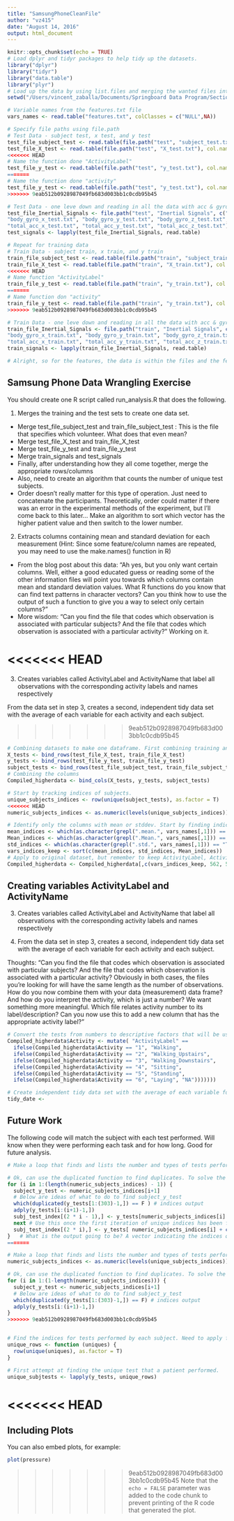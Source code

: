 ```yaml
---
title: "SamsungPhoneCleanFile"
author: "vz415"
date: "August 14, 2016"
output: html_document
---
```


```r
knitr::opts_chunk$set(echo = TRUE)
# Load dplyr and tidyr packages to help tidy up the datasets.
library("dplyr")
library("tidyr")
library("data.table")
library("plyr")
# Load up the data by using list.files and merging the wanted files into a single dataframe
setwd("/Users/vincent_zaballa/Documents/Springboard Data Program/Section 3 Data Wrangling/SamsungPhoneDataCleaning/UCI HAR Dataset/")

# Variable names from the features.txt file
vars_names <- read.table("features.txt", colClasses = c("NULL",NA))

# Specify file paths using file.path
# Test Data - subject test, x test, and y test
test_file_subject_test <- read.table(file.path("test", "subject_test.txt"), col.names = "Volunteer")
test_file_X_test <- read.table(file.path("test", "X_test.txt"), col.names = t(vars_names))
<<<<<<< HEAD
# Name the function done "ActivityLabel"
test_file_y_test <- read.table(file.path("test", "y_test.txt"), col.names = "ActivityLabel")
=======
# Name the function done "activity"
test_file_y_test <- read.table(file.path("test", "y_test.txt"), col.names = "Activity")
>>>>>>> 9eab512b0928987049fb683d003bb1c0cdb95b45

# Test Data - one leve down and reading in all the data with acc & gyro
test_file_Inertial_Signals <- file.path("test", "Inertial Signals", c("body_acc_x_test.txt",  "body_acc_y_test.txt",  "body_acc_z_test.txt", 
"body_gyro_x_test.txt", "body_gyro_y_test.txt", "body_gyro_z_test.txt",
"total_acc_x_test.txt", "total_acc_y_test.txt", "total_acc_z_test.txt"))
test_signals <- lapply(test_file_Inertial_Signals, read.table)

# Repeat for training data
# Train Data - subject train, x train, and y train
train_file_subject_test <- read.table(file.path("train", "subject_train.txt"), col.names = "Volunteer")
train_file_X_test <- read.table(file.path("train", "X_train.txt"), col.names = t(vars_names))
<<<<<<< HEAD
# Name function "ActivityLabel"
train_file_y_test <- read.table(file.path("train", "y_train.txt"), col.names = "ActivityLabel")
=======
# Name function don "activity"
train_file_y_test <- read.table(file.path("train", "y_train.txt"), col.names = "Activity")
>>>>>>> 9eab512b0928987049fb683d003bb1c0cdb95b45

# Train Data - one leve down and reading in all the data with acc & gyro
train_file_Inertial_Signals <- file.path("train", "Inertial Signals", c("body_acc_x_train.txt",  "body_acc_y_train.txt",  "body_acc_z_train.txt", 
"body_gyro_x_train.txt", "body_gyro_y_train.txt", "body_gyro_z_train.txt",
"total_acc_x_train.txt", "total_acc_y_train.txt", "total_acc_z_train.txt"))
train_signals <- lapply(train_file_Inertial_Signals, read.table)

# Alright, so for the features, the data is within the files and the featurename is the file name... Need to figure out how to add together the file's data and then make a column name with the file's title. So, 9 measurements have 128 variables with 2947 observations.

```

## Samsung Phone Data Wrangling Exercise

You should create one R script called run_analysis.R that does the following.

1. Merges the training and the test sets to create one data set.

  - Merge test_file_subject_test and train_file_subject_test : This is the file that specifies which volunteer. What does that even mean? 
  - Merge test_file_X_test and train_file_X_test
  - Merge test_file_y_test and train_file_y_test
  - Merge train_signals and test_signals
  - Finally, after understanding how they all come together, merge the appropriate rows/columns
  - Also, need to create an algorithm that counts the number of unique test subjects. 
  - Order doesn't really matter for this type of operation. Just need to concatenate the participants. Theoretically, order could matter if there was an error in the experimental methods of the experiment, but I'll come back to this later... Make an algorithm to sort which vector has the higher patient value and then switch to the lower number. 

2. Extracts columns containing mean and standard deviation for each measurement (Hint: Since some feature/column names are repeated, you may need to use the make.names() function in R)

  - From the blog post about this data:  "Ah yes, but you only want certain columns. Well, either a good educated guess or reading some of the other information files will point you towards which columns contain mean and standard deviation values. What R functions do you know that can find text patterns in character vectors? Can you think how to use the output of such a function to give you a way to select only certain columns?"
  - More wisdom: "Can you find the file that codes which observation is associated with particular subjects? And the file that codes which observation is associated with a particular activity?" Working on it.

<<<<<<< HEAD
=======
3. Creates variables called ActivityLabel and ActivityName that label all observations with the corresponding activity labels and names respectively

From the data set in step 3, creates a second, independent tidy data set with the average of each variable for each activity and each subject.

>>>>>>> 9eab512b0928987049fb683d003bb1c0cdb95b45
```r
# Combining datasets to make one dataframe. First combining training and test data by rows.
X_tests <- bind_rows(test_file_X_test, train_file_X_test)
y_tests <- bind_rows(test_file_y_test, train_file_y_test)
subject_tests <- bind_rows(test_file_subject_test, train_file_subject_test)
# Combining the columns
Compiled_higherdata <- bind_cols(X_tests, y_tests, subject_tests)

# Start by tracking indices of subjects.
unique_subjects_indices <- row(unique(subject_tests), as.factor = T)
<<<<<<< HEAD
numeric_subjects_indices <- as.numeric(levels(unique_subjects_indices))[unique_subjects_indices]

# Identify only the columns with mean or stddev. Start by finding indices of vars_names
mean_indices <- which(as.character(grepl(".mean.", vars_names[,1])) == "TRUE")
Mean_indices <- which(as.character(grepl(".Mean.", vars_names[,1])) == "TRUE")
std_indices <- which(as.character(grepl(".std.", vars_names[,1])) == "TRUE")
vars_indices_keep <- sort(c(mean_indices, std_indices, Mean_indices))
# Apply to original dataset, but remember to keep ActivityLabel, ActivityName and subject columns (562 & 563)
Compiled_higherdata <- Compiled_higherdata[,c(vars_indices_keep, 562, 563)]

```

## Creating variables ActivityLabel and ActivityName

3. Creates variables called ActivityLabel and ActivityName that label all observations with the corresponding activity labels and names respectively

4. From the data set in step 3, creates a second, independent tidy data set with the average of each variable for each activity and each subject.

Thoughts: "Can you find the file that codes which observation is associated with particular subjects? And the file that codes which observation is associated with a particular activity? Obviously in both cases, the files you're looking for will have the same length as the number of observations. How do you now combine them with your data (measurement) data frame? And how do you interpret the activity, which is just a number? We want something more meaningful. Which file relates activity number to its label/description? Can you now use this to add a new column that has the appropriate activity label?" 

```r
# Convert the tests from numbers to descriptive factors that will be used for ActivityNames. Use ifelse statements and mutate. 
Compiled_higherdata$Activity <- mutate( "ActivityLabel" ==
  ifelse(Compiled_higherdata$Activity == "1", "Walking", 
  ifelse(Compiled_higherdata$Activity == "2", "Walking_Upstairs", 
  ifelse(Compiled_higherdata$Activity == "3", "Walking_Downstairs",
  ifelse(Compiled_higherdata$Activity == "4", "Sitting", 
  ifelse(Compiled_higherdata$Activity == "5", "Standing", 
  ifelse(Compiled_higherdata$Activity == "6", "Laying", "NA")))))))

# Create independent tidy data set with the average of each variable for each activity and subject
tidy_date <- 

```

## Future Work

The following code will match the subject with each test performed. Will know when they were performing each task and for how long. Good for future analysis. 

```r
# Make a loop that finds and lists the number and types of tests performed on each subject. Do this Section later later.

# Ok, can use the duplicated function to find duplicates. To solve the problem of mutliple tests, can use an if statement that says that "if 6 duplicates have been found, restart the duplicate search at the next number" Just need to figure out how to go to the next number from the last duplicate. Know this should only be performed twice. Find indices. 
for (i in 1:(length(numeric_subjects_indices) - 1)) {
  subject_y_test <- numeric_subjects_indices[i+1]
  # Below are ideas of what to do to find subject_y_test
  which(duplicated(y_tests[1:(303)-1,]) == F ) # indices output
  adply(y_tests[i:(i+1)-1,])
  subj_test_index[(2 * i - 1),] <- y_tests[numeric_subjects_indices[i] + c( which( duplicated( y_tests[numeric_subjects_indices[i] : (numeric_subjects_indices[i+1]-1),]) == F )),]
  next # Use this once the first iteration of unique indices has been found
  subj_test_index[(2 * i),] <- y_tests[ numeric_subjects_indices[i] + c( which( duplicated( y_tests[ numeric_subjects_indices[i]: (numeric_subjects_indices[i+1]-1),]) == F )),]
}   # What is the output going to be? A vector indicating the indices of the which subject performed which test, maybe. Know the output will be "5 4 6 1 3 2", so maybe there's an easier way than trying to geuss the middle point of the range.
=======

# Make a loop that finds and lists the number and types of tests performed on each subject. Looks like I'll use the adply function that splits an array, applies a function, and returns the results in a data frame. perf.
numeric_subjects_indices <- as.numeric(levels(unique_subjects_indices))[unique_subjects_indices]

# Ok, can use the duplicated function to find duplicates. To solve the problem of mutliple tests, can use an if statement that says that "if 6 duplicates have been found, restart the duplicate search at the next number" Just need to figure out how to go to the next number from the last duplicate. Know this should only be performed twice. Find indices. 
for (i in 1:(1-length(numeric_subjects_indices))) {
  subject_y_test <- numeric_subjects_indices[i+1]
  # Below are ideas of what to do to find subject_y_test
  which(duplicated(y_tests[1:(303)-1,]) == F) # indices output
  adply(y_tests[i:(i+1)-1,])
}
>>>>>>> 9eab512b0928987049fb683d003bb1c0cdb95b45


# Find the indices for tests performed by each subject. Need to apply for loop that repeats unique locations for each test for each subject.
unique_rows <- function (uniques) {
  row(unique(uniques), as.factor = T)
}

# First attempt at finding the unique test that a patient performed.
unique_subjtests <- lapply(y_tests, unique_rows)
```

<<<<<<< HEAD
=======
## Including Plots

You can also embed plots, for example:

```r
plot(pressure)
```

>>>>>>> 9eab512b0928987049fb683d003bb1c0cdb95b45
Note that the `echo = FALSE` parameter was added to the code chunk to prevent printing of the R code that generated the plot.
